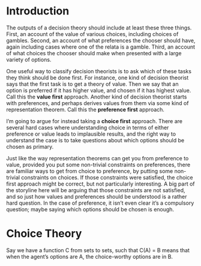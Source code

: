 # Introduction

The outputs of a decision theory should include at least these three things. First, an account of the value of various choices, including choices of gambles. Second, an account of what preferences the chooser should have, again including cases where one of the relata is a gamble. Third, an account of what choices the chooser should make when presented with a large variety of options.

One useful way to classify decision theorists is to ask which of these tasks they think should be done first. For instance, one kind of decision theorist says that the first task is to get a theory of value. Then we say that an option is preferred if it has higher value, and chosen if it has highest value. Call this the **value first** approach. Another kind of decision theorist starts with preferences, and perhaps derives values from them via some kind of representation theorem. Call this the **preference first** approach.

I'm going to argue for instead taking a **choice first** approach. There are several hard cases where understanding choice in terms of either preference or value leads to implausible results, and the right way to understand the case is to take questions about which options should be chosen as primary.

Just like the way representation theorems can get you from preference to value, provided you put some non-trivial constraints on preferences, there are familiar ways to get from choice to preference, by putting some non-trivial constraints on choices. If those constraints were satisfied, the choice first approach might be correct, but not particularly interesting. A big part of the storyline here will be arguing that those constraints are not satisfied, and so just how values and preferences should be understood is a rather hard question. In the case of preference, it isn't even clear it's a compulsory question; maybe saying which options should be chosen is enough.

# Choice Theory

Say we have a function C from sets to sets, such that C(A) = B means that when the agent's options are A, the choice-worthy options are in B. 